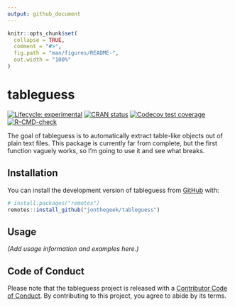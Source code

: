 ```yaml
---
output: github_document
---
```


<!-- README.md is generated from README.Rmd. Please edit that file -->

```r
knitr::opts_chunk$set(
  collapse = TRUE,
  comment = "#>",
  fig.path = "man/figures/README-",
  out.width = "100%"
)
```

# tableguess

<!-- badges: start -->
[![Lifecycle: experimental](https://img.shields.io/badge/lifecycle-experimental-orange.svg)](https://lifecycle.r-lib.org/articles/stages.html#experimental)
[![CRAN status](https://www.r-pkg.org/badges/version/tableguess)](https://CRAN.R-project.org/package=tableguess)
[![Codecov test coverage](https://codecov.io/gh/jonthegeek/tableguess/branch/main/graph/badge.svg)](https://app.codecov.io/gh/jonthegeek/tableguess?branch=main)
[![R-CMD-check](https://github.com/jonthegeek/tableguess/actions/workflows/R-CMD-check.yaml/badge.svg)](https://github.com/jonthegeek/tableguess/actions/workflows/R-CMD-check.yaml)
<!-- badges: end -->

The goal of tableguess is to automatically extract table-like objects out of plain text files.
This package is currently far from complete, but the first function vaguely works, so I'm going to use it and see what breaks.

## Installation

You can install the development version of tableguess from [GitHub](https://github.com/) with:

``` r
# install.packages("remotes")
remotes::install_github("jonthegeek/tableguess")
```

## Usage

*(Add usage information and examples here.)*

## Code of Conduct

Please note that the tableguess project is released with a [Contributor Code of Conduct](https://jonthegeek.github.io/tableguess/CODE_OF_CONDUCT.html). By contributing to this project, you agree to abide by its terms.
